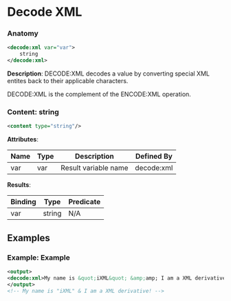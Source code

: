 # Decode XML

### Anatomy

```xml
<decode:xml var="var">
    string
</decode:xml>
```

 **Description**:
 DECODE:XML decodes a value by converting special XML entites back to their applicable characters.

DECODE:XML is the complement of the ENCODE:XML operation.

### Content: string

```xml
<content type="string"/>
```

**Attributes**:

| Name | Type | Description | Defined By |
| ---- | ---- | ----------- | ---------- |
| var | var | Result variable name | decode:xml |


**Results**:

| Binding | Type | Predicate |
| ------- | ---- | --------- |
| var | string | N/A |


## Examples

### Example: Example

```xml
<output>
<decode:xml>My name is &quot;iXML&quot; &amp;amp; I am a XML derivative!</decode:xml>
</output>
<!-- My name is "iXML" & I am a XML derivative! -->
```

